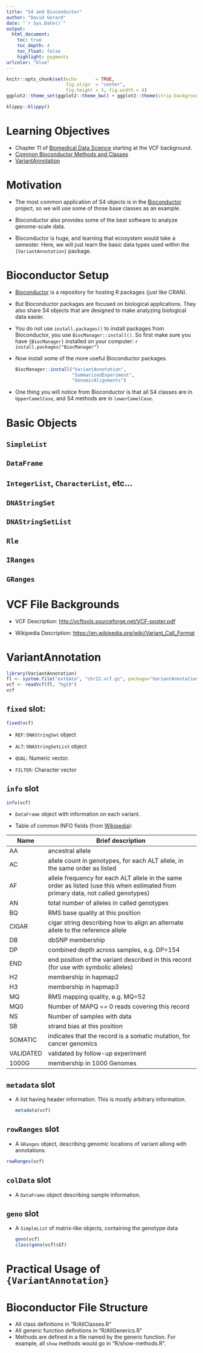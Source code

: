 ```yaml
---
title: "S4 and Bioconductor"
author: "David Gerard"
date: "`r Sys.Date()`"
output:  
  html_document:
    toc: true
    toc_depth: 4
    toc_float: false
    highlight: pygments
urlcolor: "blue"
---
```


```r
knitr::opts_chunk$set(echo       = TRUE, 
                      fig.align  = "center",
                      fig.height = 3, fig.width = 4)
ggplot2::theme_set(ggplot2::theme_bw() + ggplot2::theme(strip.background = ggplot2::element_rect(fill = "white")))
```

```r
klippy::klippy()
```

# Learning Objectives

- Chapter 11 of [Biomedical Data Science](http://genomicsclass.github.io/book/pages/dataman2019.html#managing-information-on-large-numbers-of-dna-variants) starting at the VCF background.
- [Common Bioconductor Methods and Classes](https://www.bioconductor.org/developers/how-to/commonMethodsAndClasses/)
<!-- - [BiocGenerics](https://bioconductor.org/packages/3.14/bioc/html/BiocGenerics.html) -->
<!-- - [S4Vectors](https://bioconductor.org/packages/3.14/bioc/html/S4Vectors.html) -->
<!-- - [IRanges](https://bioconductor.org/packages/3.14/bioc/html/IRanges.html) -->
- [VariantAnnotation](https://bioconductor.org/packages/release/bioc/html/VariantAnnotation.html)

# Motivation

- The most common application of S4 objects is in the [Bioconductor](https://bioconductor.org/) project, so we will use some of those base classes as an example.

- Bioconductor also provides some of the best software to analyze genome-scale data.

- Bioconductor is huge, and learning that ecosystem would take a semester. Here, we will just learn the basic data types used within the `{VariantAnnotation}` package.

# Bioconductor Setup

- [Bioconductor](https://bioconductor.org/) is a repository for hosting R packages (just like CRAN).

- But Bioconductor packages are focused on biological applications. They also share S4 objects that are designed to make analyzing biological data easier.

- You do not use `install.packages()` to install packages from Bioconductor, you use `BiocManager::install()`. So first make sure you have `{BiocManager}` installed on your computer:
    ```r
    install.packages("BiocManager")
    ```
    
- Now install some of the more useful Bioconductor packages.

    ```r
    BiocManager::install("VariantAnnotation",
                         "SummarizedExperiment", 
                         "GenomicAlignments")
    ```
    
- One thing you will notice from Bioconductor is that all S4 classes are in `UpperCamelCase`, and S4 methods are in `lowerCamelCase`.
    
# Basic Objects

## `SimpleList`

## `DataFrame`

## `IntegerList`, `CharacterList`, etc...

## `DNAStringSet`

## `DNAStringSetList`

## `Rle`

## `IRanges`

## `GRanges`

# VCF File Backgrounds

- VCF Description: <http://vcftools.sourceforge.net/VCF-poster.pdf>

- Wikipedia Description: <https://en.wikipedia.org/wiki/Variant_Call_Format>

# VariantAnnotation

```r
library(VariantAnnotation)
fl <- system.file("extdata", "chr22.vcf.gz", package="VariantAnnotation")
vcf <- readVcf(fl, "hg19")
vcf
```

## `fixed` slot:

```r
fixed(vcf)
```

- `REF`: `DNAStringSet` object

- `ALT`: `DNAStringSetList` object
    
- `QUAL`: Numeric vector.

- `FILTER`: Character vector

## `info` slot

```r
info(vcf)
```

- `DataFrame` object with information on each variant.

- Table of common INFO fields (from [Wikipedia](https://en.wikipedia.org/wiki/Variant_Call_Format)):

| Name      | Brief description                                                                                                                    |
|-----------|--------------------------------------------------------------------------------------------------------------------------------------|
| AA        | ancestral allele                                                                                                                     |
| AC        | allele count in genotypes, for each ALT allele, in the same order as listed                                                          |
| AF        | allele frequency for each ALT allele in the same order as listed  (use this when estimated from primary data, not called genotypes)  |
| AN        | total number of alleles in called genotypes                                                                                          |
| BQ        | RMS base quality at this position                                                                                                    |
| CIGAR     | cigar string describing how to align an alternate allele to the reference allele                                                     |
| DB        | dbSNP membership                                                                                                                     |
| DP        | combined depth across samples, e.g. DP=154                                                                                           |
| END       | end position of the variant described in this record (for use with symbolic alleles)                                                 |
| H2        | membership in hapmap2                                                                                                                |
| H3        | membership in hapmap3                                                                                                                |
| MQ        | RMS mapping quality, e.g. MQ=52                                                                                                      |
| MQ0       | Number of MAPQ == 0 reads covering this record                                                                                       |
| NS        | Number of samples with data                                                                                                          |
| SB        | strand bias at this position                                                                                                         |
| SOMATIC   | indicates that the record is a somatic mutation, for cancer genomics                                                                 |
| VALIDATED | validated by follow-up experiment                                                                                                    |
| 1000G     | membership in 1000 Genomes                                                                                                           |

## `metadata` slot

- A list having header information. This is mostly arbitrary information.

    ```r
    metadata(vcf)
    ```

## `rowRanges` slot

- A `GRanges` object, describing genomic locations of variant allong with annotations.

```r
rowRanges(vcf)
```
## `colData` slot

- A `DataFrame` object describing sample information.

## `geno` slot

- A `SimpleList` of matrix-like objects, containing the genotype data

    ```r
    geno(vcf)
    class(geno(vcf)$GT)
    ```

# Practical Usage of `{VariantAnnotation}`

# Bioconductor File Structure

- All class definitions in "R/AllClasses.R"
- All generic function definitions in "R/AllGenerics.R"
- Methods are defined in a file named by the generic function. For example, all `show` methods would go in "R/show-methods.R".


